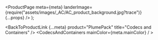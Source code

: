 
  <ProductPage
    meta={meta}
    landerImage={require("assets/images/_AC/AC_product_background.jpg?trace")}
    {...props}
  />
);

<BackToProductLink {...meta} product="PlumePack" title="Codecs and Containers" />
<CodecsAndContainers mainColor={meta.mainColor} / >